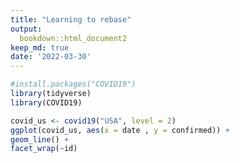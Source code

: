 ```yaml
---
title: "Learning to rebase"
output:
  bookdown::html_document2
keep_md: true
date: '2022-03-30'
---
```


```r
#install.packages("COVID19")
library(tidyverse)
library(COVID19)
```

```r
covid_us <- covid19("USA", level = 2)
ggplot(covid_us, aes(x = date , y = confirmed)) +
geom_line() +
facet_wrap(~id)
```



